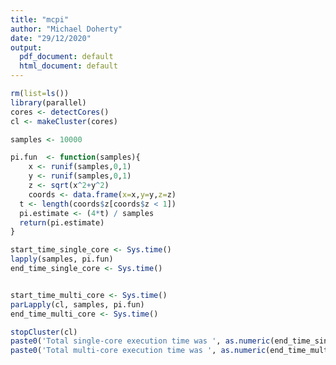 ```yaml
---
title: "mcpi"
author: "Michael Doherty"
date: "29/12/2020"
output:
  pdf_document: default
  html_document: default
---
```


```r
rm(list=ls())
library(parallel)
cores <- detectCores()
cl <- makeCluster(cores)
```



```r
samples <- 10000

pi.fun  <- function(samples){
    x <- runif(samples,0,1)
    y <- runif(samples,0,1)
    z <- sqrt(x^2+y^2)
    coords <- data.frame(x=x,y=y,z=z)
  t <- length(coords$z[coords$z < 1])
  pi.estimate <- (4*t) / samples
  return(pi.estimate)  
}

start_time_single_core <- Sys.time()
lapply(samples, pi.fun)
end_time_single_core <- Sys.time()


start_time_multi_core <- Sys.time()
parLapply(cl, samples, pi.fun)
end_time_multi_core <- Sys.time()
```

```r
stopCluster(cl)
paste0('Total single-core execution time was ', as.numeric(end_time_single_core - start_time_single_core), ' seconds.')
paste0('Total multi-core execution time was ', as.numeric(end_time_multi_core - start_time_multi_core), ' seconds. Using ', cores, ' cores.')
```

